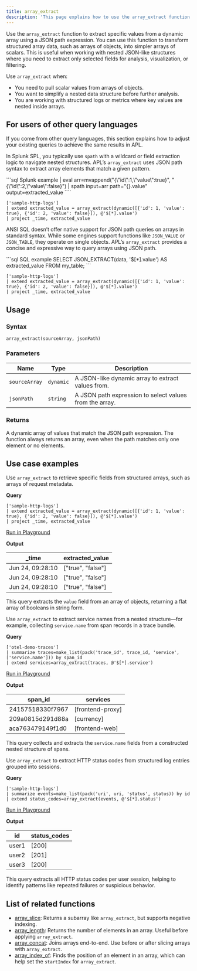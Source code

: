 ```yaml
---
title: array_extract
description: 'This page explains how to use the array_extract function in APL.'
---
```


Use the `array_extract` function to extract specific values from a dynamic array using a JSON path expression. You can use this function to transform structured array data, such as arrays of objects, into simpler arrays of scalars. This is useful when working with nested JSON-like structures where you need to extract only selected fields for analysis, visualization, or filtering.

Use `array_extract` when:

- You need to pull scalar values from arrays of objects.
- You want to simplify a nested data structure before further analysis.
- You are working with structured logs or metrics where key values are nested inside arrays.

## For users of other query languages

If you come from other query languages, this section explains how to adjust your existing queries to achieve the same results in APL.

<AccordionGroup>
<Accordion title="Splunk SPL users">

In Splunk SPL, you typically use `spath` with a wildcard or field extraction logic to navigate nested structures. APL’s `array_extract` uses JSON path syntax to extract array elements that match a given pattern.

<CodeGroup>
```sql Splunk example
| eval arr=mvappend("{\"id\":1,\"value\":true}", "{\"id\":2,\"value\":false}")
| spath input=arr path="{}.value" output=extracted_value
````

```kusto APL equivalent
['sample-http-logs']
| extend extracted_value = array_extract(dynamic([{'id': 1, 'value': true}, {'id': 2, 'value': false}]), @'$[*].value')
| project _time, extracted_value
```

</CodeGroup>

</Accordion>
<Accordion title="ANSI SQL users">

ANSI SQL doesn’t offer native support for JSON path queries on arrays in standard syntax. While some engines support functions like `JSON_VALUE` or `JSON_TABLE`, they operate on single objects. APL’s `array_extract` provides a concise and expressive way to query arrays using JSON path.

<CodeGroup>
```sql SQL example
SELECT JSON_EXTRACT(data, '$[*].value') AS extracted_value
FROM my_table;
```

```kusto APL equivalent
['sample-http-logs']
| extend extracted_value = array_extract(dynamic([{'id': 1, 'value': true}, {'id': 2, 'value': false}]), @'$[*].value')
| project _time, extracted_value
```

</CodeGroup>

</Accordion>
</AccordionGroup>

## Usage

### Syntax

```kusto
array_extract(sourceArray, jsonPath)
```

### Parameters

| Name          | Type      | Description                                             |
| ------------- | --------- | ------------------------------------------------------- |
| `sourceArray` | `dynamic` | A JSON-like dynamic array to extract values from.       |
| `jsonPath`    | `string`  | A JSON path expression to select values from the array. |

### Returns

A dynamic array of values that match the JSON path expression. The function always returns an array, even when the path matches only one element or no elements.

## Use case examples

<Tabs>
<Tab title="Log analysis">

Use `array_extract` to retrieve specific fields from structured arrays, such as arrays of request metadata.

**Query**

```kusto
['sample-http-logs']
| extend extracted_value = array_extract(dynamic([{'id': 1, 'value': true}, {'id': 2, 'value': false}]), @'$[*].value')
| project _time, extracted_value
```

[Run in Playground](https://play.axiom.co/axiom-play-qf1k/query?initForm=%7B%22apl%22%3A%22%5B'sample-http-logs'%5D%20%7C%20extend%20extracted_value%20%3D%20array_extract%28dynamic%28[%7B'id'%3A%201%2C%20'value'%3A%20true%7D%2C%20%7B'id'%3A%202%2C%20'value'%3A%20false%7D]%29%2C%20%40'%24%5B*%5D.value'%29%20%7C%20project%20_time%2C%20extracted_value%22%7D)

**Output**

| _time           | extracted_value   |
| ---------------- | ------------------ |
| Jun 24, 09:28:10 | ["true", "false"] |
| Jun 24, 09:28:10 | ["true", "false"] |
| Jun 24, 09:28:10 | ["true", "false"] |

This query extracts the `value` field from an array of objects, returning a flat array of booleans in string form.

</Tab>
<Tab title="OpenTelemetry traces">

Use `array_extract` to extract service names from a nested structure—for example, collecting `service.name` from span records in a trace bundle.

**Query**

```kusto
['otel-demo-traces']
| summarize traces=make_list(pack('trace_id', trace_id, 'service', ['service.name'])) by span_id
| extend services=array_extract(traces, @'$[*].service')
```

[Run in Playground](https://play.axiom.co/axiom-play-qf1k/query?initForm=%7B%22apl%22%3A%22%5B'otel-demo-traces'%5D%20%7C%20summarize%20traces%3Dmake_list%28pack%28'trace_id'%2C%20trace_id%2C%20'service'%2C%20%5B'service.name'%5D%29%29%20by%20span_id%20%7C%20extend%20services%3Darray_extract%28traces%2C%20%40'%24%5B*%5D.service'%29%22%7D)

**Output**

| span_id           | services                               |
| ---------------- | -------------------------------------- |
| 24157518330f7967 | [frontend-proxy] |
| 209a0815d291d88a | [currency] |
| aca763479149f1d0 | [frontend-web] |

This query collects and extracts the `service.name` fields from a constructed nested structure of spans.

</Tab>
<Tab title="Security logs">

Use `array_extract` to extract HTTP status codes from structured log entries grouped into sessions.

**Query**

```kusto
['sample-http-logs']
| summarize events=make_list(pack('uri', uri, 'status', status)) by id
| extend status_codes=array_extract(events, @'$[*].status')
```

[Run in Playground](https://play.axiom.co/axiom-play-qf1k/query?initForm=%7B%22apl%22%3A%22%5B'sample-http-logs'%5D%20%7C%20summarize%20events%3Dmake_list%28pack%28'uri'%2C%20uri%2C%20'status'%2C%20status%29%29%20by%20id%20%7C%20extend%20status_codes%3Darray_extract%28events%2C%20%40'%24%5B*%5D.status'%29%22%7D)

**Output**

| id    | status_codes          |
| ----- | ---------------------- |
| user1 | [200] |
| user2 | [201] |
| user3 | [200] |

This query extracts all HTTP status codes per user session, helping to identify patterns like repeated failures or suspicious behavior.

</Tab>
</Tabs>

## List of related functions

- [array_slice](/apl/scalar-functions/array-functions/array-slice): Returns a subarray like `array_extract`, but supports negative indexing.
- [array_length](/apl/scalar-functions/array-functions/array-length): Returns the number of elements in an array. Useful before applying `array_extract`.
- [array_concat](/apl/scalar-functions/array-functions/array-concat): Joins arrays end-to-end. Use before or after slicing arrays with `array_extract`.
- [array_index_of](/apl/scalar-functions/array-functions/array-index-of): Finds the position of an element in an array, which can help set the `startIndex` for `array_extract`.